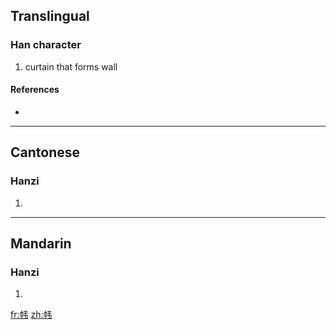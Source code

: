 {{also|幃}}
==Translingual==

===Han character===
{{Han char|rn=50|rad=巾|as=04|sn=7|four=|canj=中月手尸 (LBQS)}}

# curtain that forms wall

====References====
* {{Han ref|kx=0329.291|hdz=10731.030|uh=5E0F|ud=24079}}

----

==Cantonese==

===Hanzi===
{{yue-hanzi|jyut=|y=wai4|tra=幃}}

# {{defn|Cantonese}}

----

==Mandarin==

===Hanzi===
{{cmn-hanzi|tra=幃|pin=[[wéi]] ([[wei2]])|wg=wei<sup>2</sup>}}

# {{defn|Mandarin}}

[[fr:帏]]
[[zh:帏]]